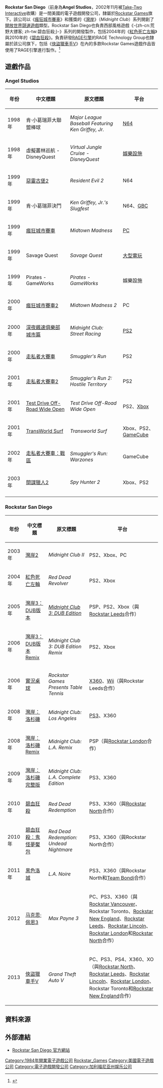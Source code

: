 {{noteTA
|G1=Games
|1=zh-cn:湾岸午夜俱乐部; zh-tw:灣岸;
|2=zh-cn:荒野大镖客：亡灵梦魇; zh-tw:碧血狂殺：鬼怪夢魘包;
|3=zh-cn:Rockstar乒乓球; zh-tw:實況桌球;
}}
{{Infobox company
| name = Rockstar San Diego
| logo = [[Image:Rockstar_San_Diego_Logo.svg|200px]]
| caption      = 
| type = [[Rockstar_Games|Rockstar Games]][[子公司|子公司]]
| foundation   = 1984年（Angel Studios）<br>2002年（Rockstar San Diego）
| location     = [[美國|美國]][[加州|加州]][[卡尔斯巴德_(加利福尼亚州)|卡尔斯巴德]]
| industry     = [[電子遊戲|電子遊戲]]
| products     = 《[[灣岸|灣岸]]》系列<br>《[[實況桌球|實況桌球]]》<br>《[[紅色死亡左輪|-{zh-cn:荒野大镖客; zh-tw:碧血狂殺;}-]]》系列<br>《[[瘋狂城市賽車|瘋狂城市賽車]]》系列<br>《[[走私者大賽車|走私者大賽車]]》
| owner        = [[Take-Two_Interactive|Take-Two Interactive]]（2002-至今）
| parent       = [[Rockstar_Games|Rockstar Games]]
| homepage     = http://www.rockstarsandiego.com/
}}

'''Rockstar San Diego'''（前身為'''Angel Studios'''，2002年11月被[[Take-Two_Interactive|Take-Two Interactive]]收購）是一間美國的電子遊戲開發公司，隸屬於[[Rockstar_Games|Rockstar Games]]旗下。該公司以《[[瘋狂城市賽車|瘋狂城市賽車]]》和獲獎的《[[灣岸|灣岸]]》（''Midnight Club''）系列開創了[[開放世界|開放世界]][[競速遊戲|競速遊戲]]類型。Rockstar San Diego也負責西部風格遊戲《-{zh-cn:荒野大镖客; zh-tw:碧血狂殺;}-》系列的開發製作，包括2004年的《[[紅色死亡左輪|紅色死亡左輪]]》與2010年的《[[碧血狂殺|碧血狂殺]]》。負責研發[[RAGE引擎|RAGE引擎]]的RAGE Technology Group也隸屬於該公司旗下，包括《[[俠盜獵車手V|俠盜獵車手V]]》在內的多款Rockstar Games遊戲作品皆使用了RAGE引擎進行製作。<ref>{{Cite web |url=http://www.mobygames.com/company/rockstar-san-diego |title=存档副本 |accessdate=2013-10-01 |archive-date=2016-03-04 |archive-url=https://web.archive.org/web/20160304070939/http://www.mobygames.com/company/rockstar-san-diego/ |dead-url=no }}</ref>

== 遊戲作品 ==
=== Angel Studios===
{|class="wikitable" border="1"
! 年份 !! 中文標題 !! 原文標題 !! 平台
|-
|1998年 || 肯·小葛瑞菲大聯盟棒球 || ''Major League Baseball Featuring Ken Griffey, Jr.'' || [[Nintendo_64|N64]]
|-
|1998年 || 虛擬叢林巡航 - DisneyQuest || ''Virtual Jungle Cruise - DisneyQuest'' || [[街機|娛樂設施]]
|-
|1999年 || [[惡靈古堡2|惡靈古堡2]] || ''Resident Evil 2'' || N64
|-
|1999年 || 肯·小葛瑞菲決鬥 || ''Ken Griffey, Jr.'s Slugfest'' || N64、[[Game_Boy_Color|GBC]]
|-
|1999年 || [[瘋狂城市賽車|瘋狂城市賽車]] || ''Midtown Madness'' || [[個人電腦|PC]]
|-
|1999年 || Savage Quest || ''Savage Quest'' || [[街機|大型電玩]]
|-
|1999年 || Pirates - GameWorks || ''Pirates - GameWorks'' || 娛樂設施
|-
|2000年 || [[瘋狂城市賽車2|瘋狂城市賽車2]] || ''Midtown Madness 2'' || PC
|-
|2000年 || [[深夜飆速俱樂部_城市篇|深夜飆速俱樂部 城市篇]] || ''Midnight Club: Street Racing'' || [[PlayStation_2|PS2]]
|-
|2000年 || [[走私者大賽車|走私者大賽車]] || ''Smuggler's Run'' || PS2
|-
|2001年 || [[走私者大賽車2|走私者大賽車2]] || ''Smuggler's Run 2: Hostile Territory'' || PS2
|-
|2001年 || [[Test_Drive_Off-Road_Wide_Open|Test Drive Off-Road Wide Open]] || ''Test Drive Off-Road Wide Open'' || PS2、[[Xbox|Xbox]]
|-
|2001年 || [[TransWorld_Surf|TransWorld Surf]] || ''Transworld Surf'' || Xbox、PS2、[[Nintendo_GameCube|GameCube]]
|-
|2002年 || [[走私者大賽車：戰區|走私者大賽車：戰區]] || ''Smuggler's Run: Warzones'' || GameCube
|-
|2003年 || [[間諜獵人2|間諜獵人2]] || ''Spy Hunter 2'' || Xbox、PS2
|-
|}

===Rockstar San Diego===
{|class="wikitable" border="1"
|-
! 年份 !! 中文標題 !! 原文標題 !! 平台
|-
|2003年
|[[灣岸2|灣岸2]]
|''Midnight Club II''
| PS2、Xbox、PC
|-
|2004年
|[[紅色死亡左輪|紅色死亡左輪]]
|''Red Dead Revolver''
|PS2、Xbox
|-
|2005年
|[[灣岸3：DUB版本|灣岸3：DUB版本]]
|''[[Midnight_Club_3:_DUB_Edition|Midnight Club 3: DUB Edition]]''
|PSP、PS2、Xbox（與[[Rockstar_Leeds|Rockstar Leeds]]合作）
|-
|2006年
|[[灣岸3：DUB版本|灣岸3：DUB版本 Remix]]
|''Midnight Club 3: DUB Edition Remix''
|PS2、Xbox
|-
|2006年
|[[實況桌球|實況桌球]]
|''Rockstar Games Presents Table Tennis''
|[[Xbox_360|X360]]、[[Wii|Wii]]（與Rockstar Leeds合作）
|-
|2008年
|[[灣岸：洛杉磯|灣岸：洛杉磯]]
|''Midnight Club: Los Angeles''
|[[PlayStation_3|PS3]]、X360
|-
|2008年
|[[灣岸：洛杉磯|灣岸：洛杉磯 Remix]]
|''Midnight Club: L.A. Remix''
|PSP（與[[Rockstar_London|Rockstar London]]合作）
|-
|2009年
|[[灣岸：洛杉磯|灣岸：洛杉磯 完整版]]
|''Midnight Club: L.A. Complete Edition''
|PS3、X360
|-
|2010年
|[[碧血狂殺|碧血狂殺]]
|''Red Dead Redemption''
|PS3、X360（與[[Rockstar_North|Rockstar North]]合作）
|-
|2010年
|[[碧血狂殺|碧血狂殺：鬼怪夢魘包]]
|''Red Dead Redemption: Undead Nightmare''
|PS3、X360（與Rockstar North合作）
|-
|2011年
|[[黑色洛城|黑色洛城]]
|''L.A. Noire''
|PS3、X360（與Rockstar North和[[Team_Bondi|Team Bondi]]合作）
|-
| 2012 
| [[马克思·佩恩3|马克思·佩恩3]]
| ''Max Payne 3''
| PC、PS3、X360（與[[Rockstar_Vancouver|Rockstar Vancouver]]、Rockstar Toronto、[[Rockstar_New_England|Rockstar New England]]、[[Rockstar_Leeds|Rockstar Leeds]]、[[Rockstar_Lincoln|Rockstar Lincoln]]、[[Rockstar_London|Rockstar London]]和[[Rockstar_North|Rockstar North]]合作）
|-
| 2013
| [[俠盜獵車手V|俠盜獵車手V]]
| ''Grand Theft Auto V''
| PC、PS3、PS4、X360、XO（與[[Rockstar_North|Rockstar North]]、[[Rockstar_Leeds|Rockstar Leeds]]、[[Rockstar_Lincoln|Rockstar Lincoln]]、[[Rockstar_London|Rockstar London]]、Rockstar Toronto和[[Rockstar_New_England|Rockstar New England]]合作）
|}

== 資料來源 ==
{{Reflist}}

== 外部連結 ==
*[http://www.rockstarsandiego.com/ Rockstar San Diego 官方網站]{{Wayback|url=http://www.rockstarsandiego.com/ |date=20160316134411 }}

{{Rockstar Games}}
{{Take-Two Interactive}}

[[Category:1984年開業電子遊戲公司|Category:1984年開業電子遊戲公司]]
[[Category:Rockstar_Games|]]
[[Category:美國電子遊戲公司|Category:美國電子遊戲公司]]
[[Category:電子遊戲開發公司|Category:電子遊戲開發公司]]
[[Category:加利福尼亚州娱乐公司|Category:加利福尼亚州娱乐公司]]